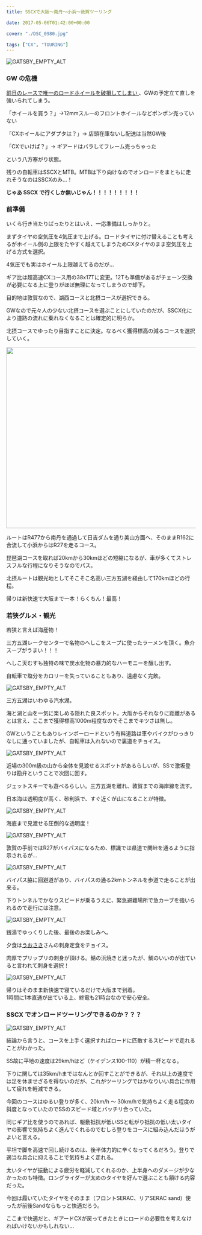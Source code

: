 ---
title: SSCXで大阪～南丹～小浜～敦賀ツーリング

date: 2017-05-06T01:42:00+00:00

cover: "./DSC_0980.jpg"

tags: ["CX", "TOURING"]
---

![GATSBY_EMPTY_ALT](./DSC_0980.jpg)

### GW の危機

<a href="/2017/05/2017.html" target="_blank">
  前日のレースで唯一のロードホイールを破損してしまい
</a>
、GWの予定立て直しを強いられてしまう。

「ホイールを買う？」→12mmスルーのフロントホイールなどポンポン売っていない

「CXホイールにアダプタは？」→ 店頭在庫ないし配送は当然GW後

「CXでいけば？」→ ギアードはバラしてフレーム売っちゃった

という八方塞がり状態。

残りの自転車はSSCXとMTB。MTBは下り向けなのでオンロードをまともに走れそうなのはSSCXのみ…！

**じゃあ SSCX で行くしか無いじゃん！！！！！！！！！**

### 前準備

いくら行き当たりばったりとはいえ、一応準備はしっかりと。

まずタイヤの空気圧を4気圧まで上げる。ロードタイヤに付け替えることも考えるがホイール側の上限をたやすく越えてしまうためCXタイヤのまま空気圧を上げる方式を選択。

4気圧でも実はホイール上限越えてるのだが…

ギア比は超高速CXコース用の38x17Tに変更。12Tも準備があるがチェーン交換が必要になる上に登りがほぼ無理になってしまうので却下。

目的地は敦賀なので、湖西コースと北摂コースが選択できる。

GWなので元々人の少ない北摂コースを選ぶことにしていたのだが、SSCX化により道路の流れに乗れなくなることは確定的に明らか。

北摂コースでゆったり目指すことに決定。なるべく獲得標高の減るコースを選択していく。

[<img border="0" height="480" src="https://map.yahooapis.jp/map/V1/static?appid=7tFXKn2xg64uWyHGG7apEBKEN5gU173ZW3bBUjsai53AY3B9hbn46dWALHnMtkoFU8ov&width=640&height=480&scalebar=ul&l=0,0,255,105,4,34.76858,135.45550,34.79111,135.42644,34.82167,135.42444,34.85239,135.41728,34.88381,135.42628,34.90081,135.44025,34.92336,135.44789,34.95308,135.45500,34.98267,135.47283,35.02411,135.48733,35.06414,135.45900,35.09092,135.45861,35.11344,135.46925,35.14750,135.49931,35.15986,135.51511,35.18586,135.51608,35.20353,135.53231,35.21189,135.55869,35.23139,135.57275,35.25933,135.56128,35.27478,135.55131,35.30822,135.55578,35.32831,135.56714,35.34489,135.58983,35.38489,135.59019,35.39575,135.58464,35.40233,135.61936,35.40228,135.66997,35.42581,135.68897,35.45119,135.70931,35.47703,135.74544,35.47828,135.79200,35.46258,135.86144,35.49422,135.90064,35.54786,135.91069,35.58411,135.90819,35.61083,135.89503,35.60728,135.92744,35.62269,135.97058,35.64722,136.07214&pins=34.76858,135.45550,,blue&ping=35.64722,136.07214,,red&mode=map" style="height: 480px; width: 640px;" width="640" />][1]

ルートはR477から南丹を通過して日吉ダムを通り美山方面へ、そのままR162に合流して小浜からはR27を走るコース。

琵琶湖コースを取れば20kmから30kmほどの短縮になるが、車が多くてストレスフルな行程になりそうなのでパス。

北摂ルートは観光地としてそこそこ名高い三方五湖を経由して170kmほどの行程。

帰りは新快速で大阪まで一本！らくちん！最高！

### 若狭グルメ・観光

若狭と言えば海産物！

三方五湖レークセンターで名物のへしこをスープに使ったラーメンを頂く。魚介スープがうまい！！！

へしこ天むすも独特の味で炭水化物の暴力的なハーモニーを醸し出す。

自転車で塩分をカロリーを失っていることもあり、遠慮なく完飲。

![GATSBY_EMPTY_ALT](./DSC_1000.jpg)

三方五湖はいわゆる汽水湖。

海と湖と山を一気に楽しめる隠れた良スポット。大阪からそれなりに距離があるとは言え、ここまで獲得標高1000m程度なのでそこまでキツさは無し。

GWということもありレインボーロードという有料道路は車やバイクがひっきりなしに通っていましたが、自転車は入れないので裏道をチョイス。

![GATSBY_EMPTY_ALT](./DSC_0992.jpg)

近場の300m級の山から全体を見渡せるスポットがあるらしいが、SSで激坂登りは勘弁ということで次回に回す。

ジェットスキーでも遊べるらしい。三方五湖を離れ、敦賀までの海岸線を流す。

<div class="separator" style="clear: both;">
  日本海は透明度が高く、砂利浜で、すぐ近くが山になることが特徴。
</div>

![GATSBY_EMPTY_ALT](./DSC_1001.jpg)

海底まで見渡せる圧倒的な透明度！

![GATSBY_EMPTY_ALT](./DSC_0996.jpg)

敦賀の手前ではR27がバイパスになるため、標識では県道で関峠を通るように指示されるが…

![GATSBY_EMPTY_ALT](./DSC_1002.jpg)

バイパス脇に回避道があり、バイパスの通る2kmトンネルを歩道で走ることが出来る。

下りトンネルでかなりスピードが乗るうえに、緊急避難場所で急カーブを強いられるので走行には注意。

![GATSBY_EMPTY_ALT](./DSC_1003.jpg)

銭湯でゆっくりした後、最後のお楽しみへ。

夕食は<a href="https://goo.gl/maps/WBEVpbshFqC2" target="_blank">うおさき</a>さんの刺身定食をチョイス。

肉厚でプリップリの刺身が頂ける。鯖の浜焼きと迷ったが、鯛のいいのが出ていると言われて刺身を選択！

![GATSBY_EMPTY_ALT](./DSC_1005.jpg)

<div class="separator" style="clear: both;"></div>

<div class="separator" style="clear: both;"></div>

<div class="separator" style="clear: both;">
  帰りはそのまま新快速で寝ているだけで大阪まで到着。
</div>

<div class="separator" style="clear: both;">
  1時間に1本直通が出ている上、終電も21時台なので安心安全。
</div>

<div class="separator" style="clear: both;"></div>

<div class="separator" style="clear: both;"></div>

### SSCX でオンロードツーリングできるのか？？？

![GATSBY_EMPTY_ALT](./DSC_0981.jpg)

結論から言うと、コースを上手く選択すればロードに匹敵するスピードで走れることがわかった。

SS故に平地の速度は29km/hほど（ケイデンス100-110）が精一杯となる。

下りに関しては35km/hまではなんとか回すことができるが、それ以上の速度では足を休ませざるを得ないのだが、これがツーリングではかなりいい具合に作用して疲れを軽減できる。

今回のコースはゆるい登りが多く、20km/h ～ 30km/hで気持ちよく走る程度の斜度となっていたのでSSのスピード域とバッチリ合っていた。

同じギア比を使うのであれば、駆動抵抗が低いSSと転がり抵抗の低い太いタイヤの影響で気持ちよく進んでくれるのでむしろ登りをコースに組み込んだほうがよいと言える。

平坦で脚を高速で回し続けるのは、後半体力的に辛くなってくるだろう。登りで適当な具合に抑えることで気持ちよく走れる。

太いタイヤが振動による疲労を軽減してくれるのか、上半身へのダメージが少なかったのも特徴。ロングライダーが太めのタイヤを好んで選ぶことも頷ける内容だった。

今回は履いていたタイヤをそのまま（フロントSERAC、リアSERAC sand）使ったが前後Sandならもっと快適だろう。

ここまで快適だと、ギアードCXが戻ってきたときにロードの必要性を考えなければいけないかもしれない…

<LinkBox isAmazonLink url="https://www.amazon.co.jp/dp/B00QHS8BQE/" />

[1]: https://latlonglab.yahoo.co.jp/route/watch?id=640ae6ec2fbbc24f4ee241d39575d3f9 "敦賀ツーリング北摂コース - ルートラボ - LatLongLab"

